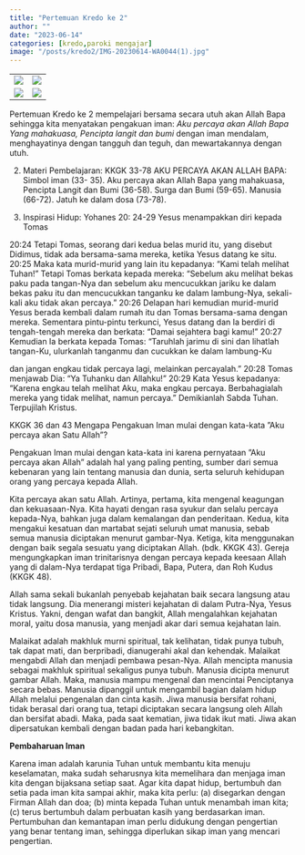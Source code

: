 ```yaml
---
title: "Pertemuan Kredo ke 2"
author: ""
date: "2023-06-14"
categories: [kredo,paroki mengajar]
image: "/posts/kredo2/IMG-20230614-WA0044(1).jpg"
---
```


|     |     |
|-----|-----|
| ![](/posts/kredo2/IMG-20230614-WA0047(1).jpg)    |  ![](/posts/kredo2/IMG-20230614-WA0044(1).jpg)   |
|![](/posts/kredo2/IMG-20230614-WA0046(1).jpg)     |  ![](/posts/kredo2/IMG-20230614-WA0045(2).jpg)   |

Pertemuan Kredo ke 2 mempelajari bersama secara utuh akan Allah Bapa
sehingga kita menyatakan pengakuan iman: *Aku percaya akan Allah Bapa Yang mahakuasa, Pencipta langit dan bumi* dengan iman  mendalam, menghayatinya dengan tangguh dan teguh, dan mewartakannya dengan utuh.

2.   Materi Pembelajaran: KKGK 33-78
AKU PERCAYA AKAN ALLAH BAPA: Simbol iman (33-
35). Aku percaya akan Allah Bapa yang mahakuasa, Pencipta Langit dan Bumi (36-58). Surga dan Bumi (59-65). Manusia (66-72). Jatuh ke dalam dosa (73-78).

1.   Inspirasi Hidup: Yohanes 20: 24-29
Yesus menampakkan diri kepada Tomas

20:24 Tetapi Tomas, seorang dari kedua belas murid itu, yang disebut Didimus, tidak ada bersama-sama mereka, ketika Yesus datang ke situ. 20:25 Maka kata murid-murid yang lain itu kepadanya: "Kami telah melihat Tuhan!" Tetapi Tomas berkata kepada mereka: "Sebelum aku melihat bekas paku pada tangan-Nya dan sebelum aku mencucukkan jariku ke dalam bekas paku itu dan mencucukkan tanganku ke dalam lambung-Nya, sekali-kali aku tidak akan percaya."
20:26 Delapan  hari  kemudian  murid-murid  Yesus  berada kembali dalam rumah itu dan Tomas bersama-sama dengan mereka. Sementara pintu-pintu terkunci, Yesus datang dan Ia berdiri   di   tengah-tengah   mereka   dan   berkata: "Damai sejahtera  bagi  kamu! " 20:27 Kemudian  Ia  berkata  kepada Tomas: "Taruhlah  jarimu  di  sini  dan  lihatlah  tangan-Ku, ulurkanlah tanganmu dan cucukkan ke dalam lambung-Ku

dan  jangan  engkau  tidak  percaya  lagi,  melainkan percayalah." 20:28 Tomas menjawab Dia: "Ya Tuhanku dan Allahku!" 20:29 Kata   Yesus   kepadanya: "Karena   engkau telah melihat Aku, maka engkau percaya. Berbahagialah mereka yang tidak melihat, namun percaya."
Demikianlah Sabda Tuhan. Terpujilah Kristus.

KKGK 36 dan 43 Mengapa Pengakuan Iman mulai dengan kata-kata ”Aku
percaya akan Satu Allah”?

Pengakuan Iman mulai dengan kata-kata ini karena pernyataan ”Aku percaya akan Allah” adalah hal yang paling penting, sumber dari semua kebenaran yang lain tentang manusia dan dunia, serta seluruh kehidupan orang yang percaya kepada Allah.

Kita percaya akan satu Allah. Artinya, pertama, kita mengenal keagungan dan kekuasaan-Nya. Kita hayati dengan rasa syukur dan selalu percaya kepada-Nya, bahkan juga dalam kemalangan dan penderitaan. Kedua, kita mengakui kesatuan dan martabat sejati seluruh umat manusia, sebab semua manusia diciptakan menurut gambar-Nya. Ketiga, kita menggunakan dengan baik segala sesuatu yang diciptakan Allah. (bdk. KKGK 43). Gereja mengungkapkan iman trinitarisnya dengan percaya kepada keesaan Allah yang di dalam-Nya terdapat tiga Pribadi, Bapa, Putera, dan Roh Kudus (KKGK 48).

Allah  sama  sekali  bukanlah  penyebab  kejahatan  baik secara langsung atau tidak langsung. Dia menerangi misteri kejahatan di dalam Putra-Nya, Yesus Kristus. Yakni, dengan  wafat  dan  bangkit, Allah  mengalahkan kejahatan moral, yaitu dosa manusia, yang menjadi akar dari semua kejahatan lain.

Malaikat adalah makhluk murni spiritual, tak kelihatan, tidak punya tubuh, tak dapat mati, dan berpribadi, dianugerahi akal dan kehendak. Malaikat mengabdi Allah dan menjadi pembawa pesan-Nya.
Allah mencipta manusia sebagai makhluk spiritual sekaligus punya tubuh. Manusia dicipta menurut gambar Allah. Maka, manusia mampu mengenal dan mencintai Penciptanya secara bebas. Manusia dipanggil untuk mengambil bagian dalam hidup Allah melalui pengenalan dan cinta kasih.
Jiwa manusia bersifat rohani, tidak berasal dari orang tua, tetapi diciptakan secara langsung oleh Allah dan bersifat abadi. Maka, pada saat kematian, jiwa tidak ikut mati. Jiwa akan dipersatukan kembali dengan badan pada hari kebangkitan.

**Pembaharuan Iman**

Karena iman adalah karunia Tuhan untuk membantu kita menuju       keselamatan,       maka       sudah       seharusnya kita memelihara dan menjaga iman kita dengan bijaksana setiap saat. Agar kita dapat hidup, bertumbuh dan setia pada iman kita sampai akhir, maka kita perlu: (a) disegarkan dengan Firman    Allah    dan    doa;    (b) minta    kepada Tuhan untuk  menambah  iman  kita;  (c)  terus bertumbuh dalam       perbuatan kasih yang       berdasarkan       iman. Pertumbuhan dan kemantapan iman perlu didukung dengan pengertian yang benar tentang iman, sehingga diperlukan sikap iman yang mencari pengertian.

